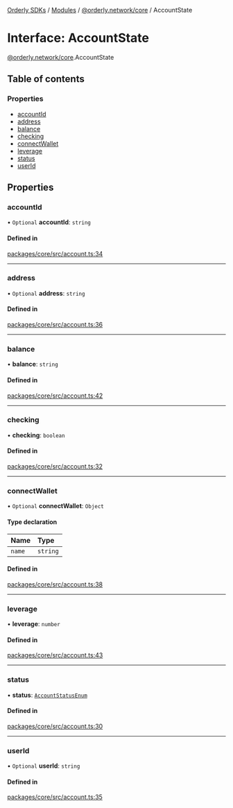 [Orderly SDKs](./../README) / [Modules](./../modules) / [@orderly.network/core](./../modules/orderly_network_core) / AccountState

# Interface: AccountState

[@orderly.network/core](./../modules/orderly_network_core).AccountState

## Table of contents

### Properties

- [accountId](./orderly_network_core.AccountState#accountid)
- [address](./orderly_network_core.AccountState#address)
- [balance](./orderly_network_core.AccountState#balance)
- [checking](./orderly_network_core.AccountState#checking)
- [connectWallet](./orderly_network_core.AccountState#connectwallet)
- [leverage](./orderly_network_core.AccountState#leverage)
- [status](./orderly_network_core.AccountState#status)
- [userId](./orderly_network_core.AccountState#userid)

## Properties

### accountId

• `Optional` **accountId**: `string`

#### Defined in

[packages/core/src/account.ts:34](https://github.com/OrderlyNetwork/js-sdk/blob/6414be9e/packages/core/src/account.ts#L34)

___

### address

• `Optional` **address**: `string`

#### Defined in

[packages/core/src/account.ts:36](https://github.com/OrderlyNetwork/js-sdk/blob/6414be9e/packages/core/src/account.ts#L36)

___

### balance

• **balance**: `string`

#### Defined in

[packages/core/src/account.ts:42](https://github.com/OrderlyNetwork/js-sdk/blob/6414be9e/packages/core/src/account.ts#L42)

___

### checking

• **checking**: `boolean`

#### Defined in

[packages/core/src/account.ts:32](https://github.com/OrderlyNetwork/js-sdk/blob/6414be9e/packages/core/src/account.ts#L32)

___

### connectWallet

• `Optional` **connectWallet**: `Object`

#### Type declaration

| Name | Type |
| :------ | :------ |
| `name` | `string` |

#### Defined in

[packages/core/src/account.ts:38](https://github.com/OrderlyNetwork/js-sdk/blob/6414be9e/packages/core/src/account.ts#L38)

___

### leverage

• **leverage**: `number`

#### Defined in

[packages/core/src/account.ts:43](https://github.com/OrderlyNetwork/js-sdk/blob/6414be9e/packages/core/src/account.ts#L43)

___

### status

• **status**: [`AccountStatusEnum`](./../enums/orderly_network_types.AccountStatusEnum)

#### Defined in

[packages/core/src/account.ts:30](https://github.com/OrderlyNetwork/js-sdk/blob/6414be9e/packages/core/src/account.ts#L30)

___

### userId

• `Optional` **userId**: `string`

#### Defined in

[packages/core/src/account.ts:35](https://github.com/OrderlyNetwork/js-sdk/blob/6414be9e/packages/core/src/account.ts#L35)
